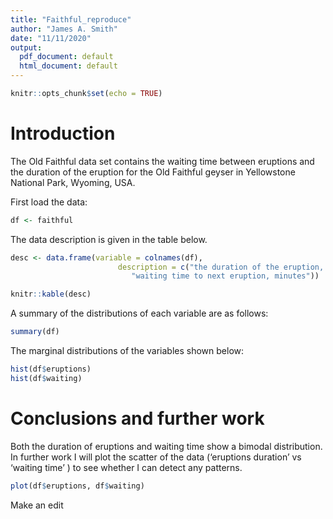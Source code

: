 ```yaml
---
title: "Faithful_reproduce"
author: "James A. Smith"
date: "11/11/2020"
output:
  pdf_document: default
  html_document: default
---
```


```r
knitr::opts_chunk$set(echo = TRUE)
```

# Introduction 

The Old Faithful data set contains the waiting time between eruptions and the duration of the eruption for the Old Faithful geyser in Yellowstone National Park, Wyoming, USA.

First load the data:

```r
df <- faithful

```

The data description is given in the table below.

```r
desc <- data.frame(variable = colnames(df), 
                        description = c("the duration of the eruption, minutes",
                           "waiting time to next eruption, minutes"))

knitr::kable(desc)

```

A summary of the distributions of each variable are as follows:

```r
summary(df)
```

The marginal distributions of the variables shown below:

```r
hist(df$eruptions)
hist(df$waiting)
```

# Conclusions and further work

Both the duration of eruptions and waiting time show a bimodal distribution. In further work I will plot the scatter of the data (‘eruptions duration’ vs ‘waiting time’ ) to see whether I can detect any patterns.

```r
plot(df$eruptions, df$waiting)
```


Make an edit




